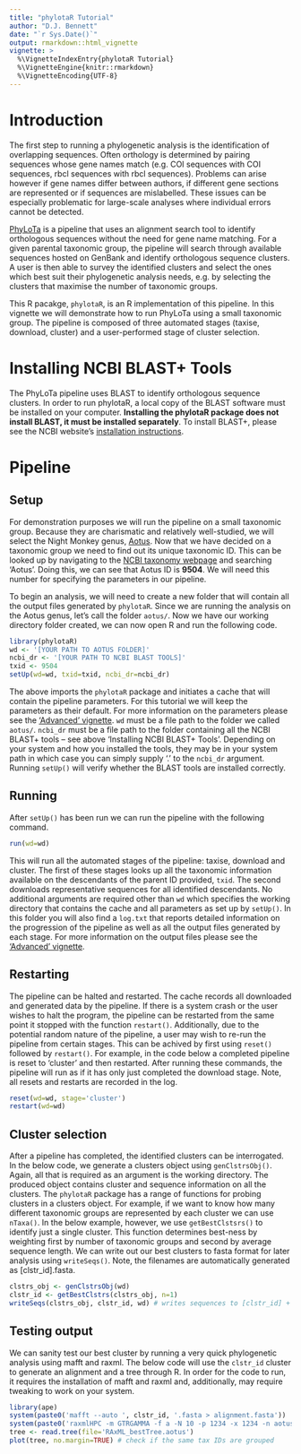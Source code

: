 ```yaml
---
title: "phylotaR Tutorial"
author: "D.J. Bennett"
date: "`r Sys.Date()`"
output: rmarkdown::html_vignette
vignette: >
  %\VignetteIndexEntry{phylotaR Tutorial}
  %\VignetteEngine{knitr::rmarkdown}
  %\VignetteEncoding{UTF-8}
---
```


# Introduction

The first step to running a phylogenetic analysis is the identification of overlapping sequences. Often orthology is determined by pairing sequences whose gene names match (e.g. COI sequences with COI sequences, rbcl sequences with rbcl sequences). Problems can arise however if gene names differ between authors, if different gene sections are represented or if sequences are mislabelled. These issues can be especially problematic for large-scale analyses where individual errors cannot be detected.

[PhyLoTa](https://www.ncbi.nlm.nih.gov/pubmed/18570030) is a pipeline that uses an alignment search tool to identify orthologous sequences without the need for gene name matching. For a given parental taxonomic group, the pipeline will search through available sequences hosted on GenBank and identify orthologous sequence clusters. A user is then able to survey the identified clusters and select the ones which best suit their phylogenetic analysis needs, e.g. by selecting the clusters that maximise the number of taxonomic groups.

This R pacakge, `phylotaR`, is an R implementation of this pipeline. In this vignette we will demonstrate how to run PhyLoTa using a small taxonomic group. The pipeline is composed of three automated stages (taxise, download, cluster) and a user-performed stage of cluster selection.


# Installing NCBI BLAST+ Tools

The PhyLoTa pipeline uses BLAST to identify orthologous sequence clusters. In order to run phylotaR, a local copy of the BLAST software must be installed on your computer. **Installing the phylotaR package does not install BLAST, it must be installed separately**. To install BLAST+, please see the NCBI website's [installation instructions](https://www.ncbi.nlm.nih.gov/books/NBK279671/).

# Pipeline

## Setup

For demonstration purposes we will run the pipeline on a small taxonomic group. Because they are charismatic and relatively well-studied, we will select the Night Monkey genus, [Aotus](https://www.ncbi.nlm.nih.gov/Taxonomy/Browser/wwwtax.cgi?mode=Info&id=9504). Now that we have decided on a taxonomic group we need to find out its unique taxonomic ID. This can be looked up by navigating to the [NCBI taxonomy webpage](https://www.ncbi.nlm.nih.gov/taxonomy) and searching 'Aotus'. Doing this, we can see that Aotus ID is **9504**. We will need this number for specifying the parameters in our pipeline.

To begin an analysis, we will need to create a new folder that will contain all the output files generated by `phylotaR`. Since we are running the analysis on the Aotus genus, let's call the folder `aotus/`. Now we have our working directory folder created, we can now open R and run the following code.

```r
library(phylotaR)
wd <- '[YOUR PATH TO AOTUS FOLDER]'
ncbi_dr <- '[YOUR PATH TO NCBI BLAST TOOLS]'
txid <- 9504
setUp(wd=wd, txid=txid, ncbi_dr=ncbi_dr)
```

The above imports the `phylotaR` package and initiates a cache that will contain the pipeline parameters. For this tutorial we will keep the parameters as their default. For more information on the parameters please see the ['Advanced' vignette](phylotaR-advanced.html). `wd` must be a file path to the folder we called `aotus/`. `ncbi_dr` must be a file path to the folder containing all the NCBI BLAST+ tools -- see above 'Installing NCBI BLAST+ Tools'. Depending on your system and how you installed the tools, they may be in your system path in which case you can simply supply '.' to the `ncbi_dr` argument. Running `setUp()` will verify whether the BLAST tools are installed correctly.

## Running

After `setUp()` has been run we can run the pipeline with the following command.

```r
run(wd=wd)
```

This will run all the automated stages of the pipeline: taxise, download and cluster. The first of these stages looks up all the taxonomic information available on the descendants of the parent ID provided, `txid`. The second downloads representative sequences for all identified descendants. No additional arguments are required other than `wd` which specifies the working directory that contains the cache and all parameters as set up by `setUp()`. In this folder you will also find a `log.txt` that reports detailed information on the progression of the pipeline as well as all the output files generated by each stage. For more information on the output files please see the ['Advanced' vignette](phylotaR-advanced.html).

## Restarting

The pipeline can be halted and restarted. The cache records all downloaded and generated data by the pipeline. If there is a system crash or the user wishes to halt the program, the pipeline can be restarted from the same point it stopped with the function `restart()`. Additionally, due to the potential random nature of the pipeline, a user may wish to re-run the pipeline from certain stages. This can be achived by first using `reset()` followed by `restart()`. For example, in the code below a completed pipeline is reset to 'cluster' and then restarted. After running these commands, the pipeline will run as if it has only just completed the download stage. Note, all resets and restarts are recorded in the log.

```r
reset(wd=wd, stage='cluster')
restart(wd=wd)
```

## Cluster selection

After a pipeline has completed, the identified clusters can be interrogated. In the below code, we generate a clusters object using `genClstrsObj()`. Again, all that is required as an argument is the working directory. The produced object contains cluster and sequence information on all the clusters. The `phylotaR` package has a range of functions for probing clusters in a clusters object. For example, if we want to know how many different taxonomic groups are represented by each cluster we can use `nTaxa()`. In the below example, however, we use `getBestClstsrs()` to identify just a single cluster. This function determines best-ness by weighting first by number of taxonomic groups and second by average sequence length. We can write out our best clusters to fasta format for later analysis using `writeSeqs()`. Note, the filenames are automatically generated as [clstr_id].fasta.

```r
clstrs_obj <- genClstrsObj(wd)
clstr_id <- getBestClstrs(clstrs_obj, n=1)
writeSeqs(clstrs_obj, clstr_id, wd) # writes sequences to [clstr_id] + .fasta
```

## Testing output

We can sanity test our best cluster by running a very quick phylogenetic analysis using mafft and raxml. The below code will use the `clstr_id` cluster to generate an alignment and a tree through R. In order for the code to run, it requires the installation of mafft and raxml and, additionally, may require tweaking to work on your system.

```r
library(ape)
system(paste0('mafft --auto ', clstr_id, '.fasta > alignment.fasta'))
system(paste0('raxmlHPC -m GTRGAMMA -f a -N 10 -p 1234 -x 1234 -n aotus -s alignment.fasta'))
tree <- read.tree(file='RAxML_bestTree.aotus')
plot(tree, no.margin=TRUE) # check if the same tax IDs are grouped
```

